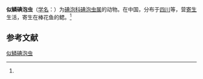 {{Speciesbox
| name = 似鳞碘泡虫
| status = 
| status_system = 
| image = 
| genus = Myxobolus
| species = pseudosquamae
| authority = (Ma et Zhao, 1998)<ref name='id9605'>{{cite web| url =http://www.bioinfo.cn/db05/BjdwSpecies.php?action=view&id=9605| title =似鳞碘泡虫| work =《中国动物物种编目数据库》| publisher =中国科学院微生物研究所| author =中国科学院动物研究所| accessdate =2009-04-16| deadurl =yes| archiveurl =https://web.archive.org/web/20160305013020/http://www.bioinfo.cn/db05/BjdwSpecies.php?action=view&id=9605| archivedate =2016-03-05}}</ref>
}}

'''似鳞碘泡虫'''（[[学名|学名]]：{{lang|la|''Myxobolus pseudosquamae''}}）为[[碘泡科|碘泡科]][[碘泡虫属|碘泡虫属]]的动物。在中国，分布于[[四川|四川]]等，营[[寄生|寄生]]生活，寄生在棒花鱼的鳃。<ref name='id9605'/>

== 参考文献 ==
{{reflist}}

{{Wikispecies|Myxobolus pseudosquamae}}

[[Category:碘泡虫属|似鳞碘泡虫]]


{{Cnidarian-stub}}